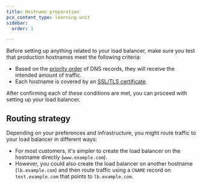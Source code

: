 ```yaml
---
title: Hostname preparation
pcx_content_type: learning-unit
sidebar:
  order: 1

---
```


Before setting up anything related to your load balancer, make sure you test that production hostnames meet the following criteria:

* Based on the [priority order](/load-balancing/load-balancers/dns-records/#priority-order) of DNS records, they will receive the intended amount of traffic.
* Each hostname is covered by an [SSL/TLS certificate](/load-balancing/load-balancers/dns-records/#ssltls-coverage).

After confirming each of these conditions are met, you can proceed with setting up your load balancer.

## Routing strategy

Depending on your preferences and infrastructure, you might route traffic to your load balancer in different ways:

* For most customers, it's simpler to create the load balancer on the hostname directly (`www.example.com`).
* However, you could also create the load balancer on another hostname (`lb.example.com`) and then route traffic using a `CNAME` record on `test.example.com` that points to `lb.example.com`.
